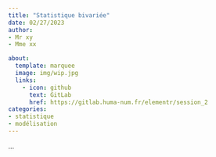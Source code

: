 ```yaml
---
title: "Statistique bivariée"
date: 02/27/2023
author: 
- Mr xy
- Mme xx

about:
  template: marquee
  image: img/wip.jpg
  links:
    - icon: github
      text: GitLab
      href: https://gitlab.huma-num.fr/elementr/session_2
categories: 
- statistique
- modélisation
---
```


...
